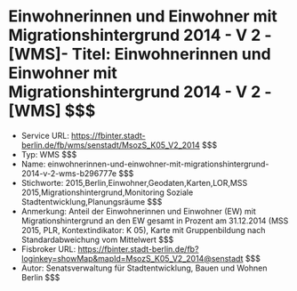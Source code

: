 # Einwohnerinnen und Einwohner mit Migrationshintergrund 2014 - V 2 - [WMS]- Titel: Einwohnerinnen und Einwohner mit Migrationshintergrund 2014 - V 2 - [WMS] $$$
- Service URL: https://fbinter.stadt-berlin.de/fb/wms/senstadt/MsozS_K05_V2_2014 $$$
- Typ: WMS $$$
- Name: einwohnerinnen-und-einwohner-mit-migrationshintergrund-2014-v-2-wms-b296777e $$$
- Stichworte: 2015,Berlin,Einwohner,Geodaten,Karten,LOR,MSS 2015,Migrationshintergrund,Monitoring Soziale Stadtentwicklung,Planungsräume $$$
- Anmerkung: Anteil der Einwohnerinnen und Einwohner (EW) mit Migrationshintergrund an den EW gesamt in Prozent am 31.12.2014 (MSS 2015, PLR, Kontextindikator: K 05), Karte mit Gruppenbildung nach Standardabweichung vom Mittelwert $$$
- Fisbroker URL: https://fbinter.stadt-berlin.de/fb?loginkey=showMap&mapId=MsozS_K05_V2_2014@senstadt $$$
- Autor: Senatsverwaltung für Stadtentwicklung, Bauen und Wohnen Berlin $$$
